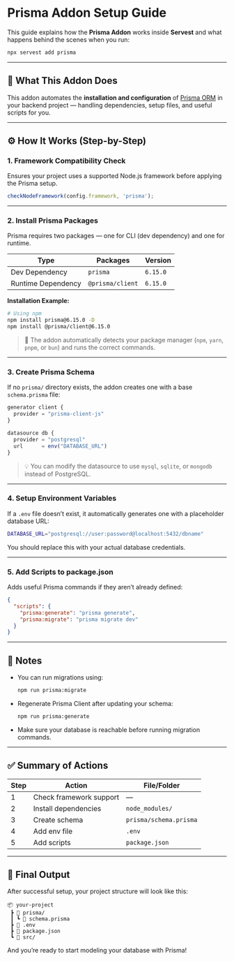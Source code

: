 # Prisma Addon Setup Guide

This guide explains how the **Prisma Addon** works inside **Servest** and what happens behind the scenes when you run:

```bash
npx servest add prisma
```

---

## 🧩 What This Addon Does

This addon automates the **installation and configuration** of [Prisma ORM](https://www.prisma.io/) in your backend project — handling dependencies, setup files, and useful scripts for you.

---

## ⚙️ How It Works (Step-by-Step)

### 1. **Framework Compatibility Check**

Ensures your project uses a supported Node.js framework before applying the Prisma setup.

```ts
checkNodeFramework(config.framework, 'prisma');
```

---

### 2. **Install Prisma Packages**

Prisma requires two packages — one for CLI (dev dependency) and one for runtime.

| Type               | Packages         | Version  |
| ------------------ | ---------------- | -------- |
| Dev Dependency     | `prisma`         | `6.15.0` |
| Runtime Dependency | `@prisma/client` | `6.15.0` |

**Installation Example:**

```bash
# Using npm
npm install prisma@6.15.0 -D
npm install @prisma/client@6.15.0
```

> 🧠 The addon automatically detects your package manager (`npm`, `yarn`, `pnpm`, or `bun`) and runs the correct commands.

---

### 3. **Create Prisma Schema**

If no `prisma/` directory exists, the addon creates one with a base `schema.prisma` file:

```ts
generator client {
  provider = "prisma-client-js"
}

datasource db {
  provider = "postgresql"
  url      = env("DATABASE_URL")
}
```

> 💡 You can modify the datasource to use `mysql`, `sqlite`, or `mongodb` instead of PostgreSQL.

---

### 4. **Setup Environment Variables**

If a `.env` file doesn’t exist, it automatically generates one with a placeholder database URL:

```bash
DATABASE_URL="postgresql://user:password@localhost:5432/dbname"
```

You should replace this with your actual database credentials.

---

### 5. **Add Scripts to package.json**

Adds useful Prisma commands if they aren’t already defined:

```json
{
  "scripts": {
    "prisma:generate": "prisma generate",
    "prisma:migrate": "prisma migrate dev"
  }
}
```

---

## 🧠 Notes

- You can run migrations using:
  ```bash
  npm run prisma:migrate
  ```
- Regenerate Prisma Client after updating your schema:
  ```bash
  npm run prisma:generate
  ```
- Make sure your database is reachable before running migration commands.

---

## ✅ Summary of Actions

| Step | Action                  | File/Folder            |
| ---- | ----------------------- | ---------------------- |
| 1    | Check framework support | —                      |
| 2    | Install dependencies    | `node_modules/`        |
| 3    | Create schema           | `prisma/schema.prisma` |
| 4    | Add env file            | `.env`                 |
| 5    | Add scripts             | `package.json`         |

---

## 🎉 Final Output

After successful setup, your project structure will look like this:

```
📦 your-project
 ┣ 📂 prisma/
 ┃ ┗ 📜 schema.prisma
 ┣ 📜 .env
 ┣ 📜 package.json
 ┗ 📂 src/
```

And you’re ready to start modeling your database with Prisma!
